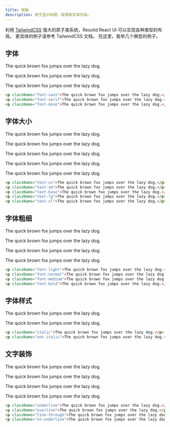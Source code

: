 ```yaml
---
title: 排版
description: 用于显示标题、段落和文本内容。
---
```


利用 [TailwindCSS](https://tailwindcss.com/) 强大的原子类系统，Resolid React UI 可以实现各种类型的布局。 更具体的例子请参考 TailwindCSS 文档。 在这里，我举几个典型的例子。

## 字体

<div className={'group is-demo'}>
  <div className={'p-3 not-prose rounded-t-md border border-bd-normal'}>
    <p className="font-sans">The quick brown fox jumps over the lazy dog.</p>
    <p className="font-serif">The quick brown fox jumps over the lazy dog.</p>
    <p className="font-mono">The quick brown fox jumps over the lazy dog.</p>
  </div>

```html
<p className="font-sans">The quick brown fox jumps over the lazy dog.</p>
<p className="font-serif">The quick brown fox jumps over the lazy dog.</p>
<p className="font-mono">The quick brown fox jumps over the lazy dog.</p>
```

</div>

## 字体大小

<div className={'group is-demo'}>
  <div className={'p-3 not-prose rounded-t-md border border-bd-normal'}>
    <p className="text-xs">The quick brown fox jumps over the lazy dog.</p>
    <p className="text-sm">The quick brown fox jumps over the lazy dog.</p>
    <p className="text-base">The quick brown fox jumps over the lazy dog.</p>
    <p className="text-lg">The quick brown fox jumps over the lazy dog.</p>
    <p className="text-xl">The quick brown fox jumps over the lazy dog. </p>
  </div>

```html
<p className="text-xs">The quick brown fox jumps over the lazy dog.</p>
<p className="text-sm">The quick brown fox jumps over the lazy dog.</p>
<p className="text-base">The quick brown fox jumps over the lazy dog.</p>
<p className="text-lg">The quick brown fox jumps over the lazy dog.</p>
<p className="text-xl">The quick brown fox jumps over the lazy dog.</p>
```

</div>

## 字体粗细

<div className={'group is-demo'}>
  <div className={'p-3 not-prose rounded-t-md border border-bd-normal'}>
    <p className="font-light">The quick brown fox jumps over the lazy dog.</p>
    <p className="font-normal">The quick brown fox jumps over the lazy dog.</p>
    <p className="font-medium">The quick brown fox jumps over the lazy dog.</p>
    <p className="font-bold">The quick brown fox jumps over the lazy dog.</p>
  </div>

```html
<p className="font-light">The quick brown fox jumps over the lazy dog.</p>
<p className="font-normal">The quick brown fox jumps over the lazy dog.</p>
<p className="font-medium">The quick brown fox jumps over the lazy dog.</p>
<p className="font-bold">The quick brown fox jumps over the lazy dog.</p>
```

</div>

## 字体样式

<div className={'group is-demo'}>
  <div className={'p-3 not-prose rounded-t-md border border-bd-normal'}>
    <p className="italic">The quick brown fox jumps over the lazy dog.</p>
    <p className="not-italic">The quick brown fox jumps over the lazy dog.</p>
  </div>

```html
<p className="italic">The quick brown fox jumps over the lazy dog.</p>
<p className="not-italic">The quick brown fox jumps over the lazy dog.</p>
```

</div>

## 文字装饰

<div className={'group is-demo'}>
  <div className={'p-3 not-prose rounded-t-md border border-bd-normal'}>
    <p className="underline">The quick brown fox jumps over the lazy dog.</p>
    <p className="overline">The quick brown fox jumps over the lazy dog.</p>
    <p className="line-through">The quick brown fox jumps over the lazy dog.</p>
    <p className="no-underline">The quick brown fox jumps over the lazy dog.</p>
  </div>

```html
<p className="underline">The quick brown fox jumps over the lazy dog.</p>
<p className="overline">The quick brown fox jumps over the lazy dog.</p>
<p className="line-through">The quick brown fox jumps over the lazy dog.</p>
<p className="no-underline">The quick brown fox jumps over the lazy dog.</p>
```

</div>
